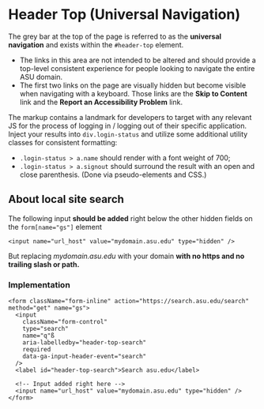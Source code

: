 
<Meta title="Docs/Global Header/Header top" />

# Header Top (Universal Navigation)

The grey bar at the top of the page is referred to as the **universal navigation** and exists within the `#header-top` element.

- The links in this area are not intended to be altered and should provide a top-level consistent experience for people looking to navigate the entire ASU domain.
- The first two links on the page are visually hidden but become visible when navigating with a keyboard. Those links are the **Skip to Content** link and the **Report an Accessibility Problem** link.

The markup contains a landmark for developers to target with any relevant JS for the process of logging in / logging out of their specific application. Inject your results into `div.login-status` and utilize some additional utility classes for consistent formatting:

- `.login-status > a.name` should render with a font weight of 700;
- `.login-status > a.signout` should surround the result with an open and close parenthesis. (Done via pseudo-elements and CSS.)

## About local site search

The following input **should be added** right below the other hidden fields on the `form[name="gs"]` element

`<input name="url_host" value="mydomain.asu.edu" type="hidden" />`

But replacing _mydomain.asu.edu_ with your domain **with no https and no trailing slash or path.**

### Implementation

```
<form className="form-inline" action="https://search.asu.edu/search" method="get" name="gs">
  <input
    className="form-control"
    type="search"
    name="q"ß
    aria-labelledby="header-top-search"
    required
    data-ga-input-header-event="search"
  />
  <label id="header-top-search">Search asu.edu</label>

  <!-- Input added right here -->
  <input name="url_host" value="mydomain.asu.edu" type="hidden" />
</form>
```
